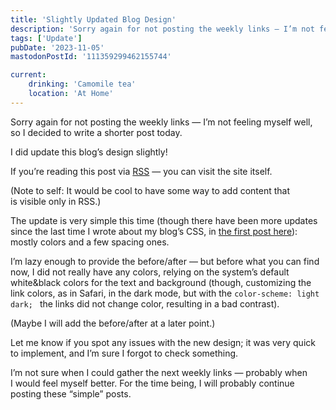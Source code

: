 ```yaml
---
title: 'Slightly Updated Blog Design'
description: 'Sorry again for not posting the weekly links — I’m not feeling myself well, so decided to write a shorter post today. I did update this blog’s design slighly!'
tags: ['Update']
pubDate: '2023-11-05'
mastodonPostId: '111359299462155744'

current:
	drinking: 'Camomile tea'
	location: 'At Home'
---
```


Sorry again for not posting the weekly links — I’m not feeling myself well, so I decided to write a shorter post today.

I did update this blog’s design slightly!

If you’re reading this post via [RSS](/rss.xml) — you can visit the site itself.

(Note to self: It would be cool to have some way to add content that is visible only in RSS.)

The update is very simple this time (though there have been more updates since the last time I wrote about my blog’s CSS, in [the first post here](/not-an-ideal-start/)): mostly colors and a few spacing ones.

I’m lazy enough to provide the before/after — but before what you can find now, I did not really have any colors, relying on the system’s default white&black colors for the text and background (though, customizing the link colors, as in Safari, in the dark mode, but with the `color-scheme: light dark; ` the links did not change color, resulting in a bad contrast).

(Maybe I will add the before/after at a later point.)

Let me know if you spot any issues with the new design; it was very quick to implement, and I’m sure I forgot to check something.

I’m not sure when I could gather the next weekly links — probably when I would feel myself better. For the time being, I will probably continue posting these “simple” posts.
